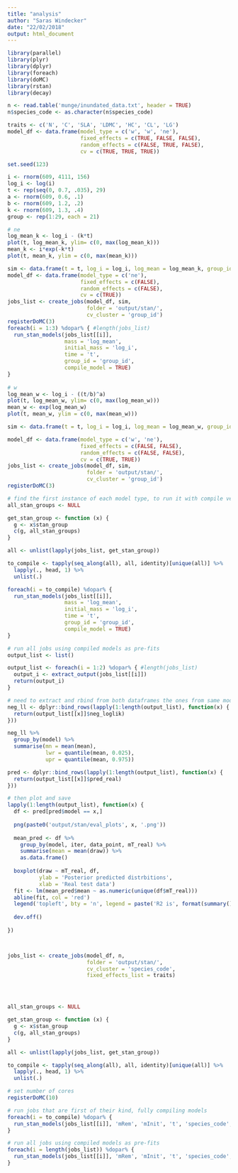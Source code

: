 ```yaml
---
title: "analysis"
author: "Saras Windecker"
date: "22/02/2018"
output: html_document
---
```


```r
library(parallel)
library(plyr)
library(dplyr)
library(foreach)
library(doMC)
library(rstan)
library(decay)
```


```r
n <- read.table('munge/inundated_data.txt', header = TRUE)
n$species_code <- as.character(n$species_code)

traits <- c('N', 'C', 'SLA', 'LDMC', 'HC', 'CL', 'LG')
model_df <- data.frame(model_type = c('w', 'w', 'ne'),
                       fixed_effects = c(TRUE, FALSE, FALSE),
                       random_effects = c(FALSE, TRUE, FALSE),
                       cv = c(TRUE, TRUE, TRUE))
```

```r

set.seed(123)

i <- rnorm(609, 4111, 156)
log_i <- log(i)
t <- rep(seq(0, 0.7, .035), 29)
a <- rnorm(609, 0.6, .1)
b <- rnorm(609, 1.2, .2)
k <- rnorm(609, 1.3, .4)
group <- rep(1:29, each = 21)

# ne
log_mean_k <- log_i - (k*t)
plot(t, log_mean_k, ylim= c(0, max(log_mean_k)))
mean_k <- i*exp(-k*t)
plot(t, mean_k, ylim = c(0, max(mean_k)))

sim <- data.frame(t = t, log_i = log_i, log_mean = log_mean_k, group_id = group)
model_df <- data.frame(model_type = c('ne'),
                       fixed_effects = c(FALSE),
                       random_effects = c(FALSE),
                       cv = c(TRUE))
jobs_list <- create_jobs(model_df, sim,
                         folder = 'output/stan/', 
                         cv_cluster = 'group_id')
registerDoMC(3)
foreach(i = 1:3) %dopar% { #length(jobs_list)
  run_stan_models(jobs_list[[i]], 
                  mass = 'log_mean',
                  initial_mass = 'log_i',
                  time = 't',
                  group_id = 'group_id', 
                  compile_model = TRUE)
}
  
# w
log_mean_w <- log_i - ((t/b)^a)
plot(t, log_mean_w, ylim= c(0, max(log_mean_w)))
mean_w <- exp(log_mean_w)
plot(t, mean_w, ylim = c(0, max(mean_w)))

sim <- data.frame(t = t, log_i = log_i, log_mean = log_mean_w, group_id = group)

model_df <- data.frame(model_type = c('w', 'ne'),
                       fixed_effects = c(FALSE, FALSE),
                       random_effects = c(FALSE, FALSE),
                       cv = c(TRUE, TRUE))
jobs_list <- create_jobs(model_df, sim,
                         folder = 'output/stan/', 
                         cv_cluster = 'group_id')
registerDoMC(3)

# find the first instance of each model type, to run it with compile version
all_stan_groups <- NULL

get_stan_group <- function (x) {
  g <- x$stan_group
  c(g, all_stan_groups)
}

all <- unlist(lapply(jobs_list, get_stan_group))

to_compile <- tapply(seq_along(all), all, identity)[unique(all)] %>%
  lapply(., head, 1) %>%
  unlist(.)

foreach(i = to_compile) %dopar% { 
  run_stan_models(jobs_list[[i]], 
                  mass = 'log_mean',
                  initial_mass = 'log_i',
                  time = 't',
                  group_id = 'group_id', 
                  compile_model = TRUE)
}

# run all jobs using compiled models as pre-fits
output_list <- list()

output_list <- foreach(i = 1:2) %dopar% { #length(jobs_list)
  output_i <- extract_output(jobs_list[[i]])
  return(output_i)
}

# need to extract and rbind from both dataframes the ones from same model
neg_ll <- dplyr::bind_rows(lapply(1:length(output_list), function(x) {
  return(output_list[[x]]$neg_loglik)
}))

neg_ll %>%
  group_by(model) %>%
  summarise(mn = mean(mean),
            lwr = quantile(mean, 0.025),
            upr = quantile(mean, 0.975)) 

pred <- dplyr::bind_rows(lapply(1:length(output_list), function(x) {
  return(output_list[[x]]$pred_real)
}))

# then plot and save
lapply(1:length(output_list), function(x) {
  df <- pred[pred$model == x,]
  
  png(paste0('output/stan/eval_plots', x, '.png'))
  
  mean_pred <- df %>% 
    group_by(model, iter, data_point, mT_real) %>% 
    summarise(mean = mean(draw)) %>%
    as.data.frame()
  
  boxplot(draw ~ mT_real, df, 
          ylab = 'Posterior predicted distrbitions',
          xlab = 'Real test data')
  fit <- lm(mean_pred$mean ~ as.numeric(unique(df$mT_real)))
  abline(fit, col = 'red')
  legend('topleft', bty = 'n', legend = paste('R2 is', format(summary()$adj.r.squared, digits = 4)))
  
  dev.off()
  
})




```

```r
jobs_list <- create_jobs(model_df, n,
                         folder = 'output/stan/',
                         cv_cluster = 'species_code',
                         fixed_effects_list = traits)




all_stan_groups <- NULL

get_stan_group <- function (x) {
  g <- x$stan_group
  c(g, all_stan_groups)
}

all <- unlist(lapply(jobs_list, get_stan_group))

to_compile <- tapply(seq_along(all), all, identity)[unique(all)] %>%
  lapply(., head, 1) %>%
  unlist(.)

# set number of cores
registerDoMC(10)

# run jobs that are first of their kind, fully compiling models
foreach(i = to_compile) %dopar% {
  run_stan_models(jobs_list[[i]], 'mRem', 'mInit', 't', 'species_code', compile_model = TRUE)
}

# run all jobs using compiled models as pre-fits
foreach(i = length(jobs_list)) %dopar% {
  run_stan_models(jobs_list[[i]], 'mRem', 'mInit', 't', 'species_code', compile_model = FALSE)
}
```

